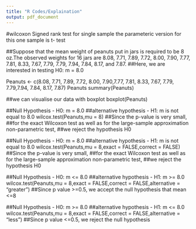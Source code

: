 ```yaml
---
title: "R Codes/Explaination"
output: pdf_document
---
```

#wilcoxon Signed rank test for single sample the parameteric version for this one sample is t- test

##Suppose that the mean weight of peanuts put in jars is required to be 8 oz.The observed weights for 16 jars are 8.08, 7.71, 7.89, 7.72, 8.00, 7.90, 7.77, 7.81, 8.33, 7.67, 7.79, 7.79, 7.94, 7.84, 8.17, and 7.87.
##Here, we are interested in testing H0: m = 8.0

Peanuts <- c(8.08, 7.71, 7.89, 7.72, 8.00, 
             7.90,7.77, 7.81, 8.33, 7.67,
             7.79, 7.79,7.94, 7.84, 8.17, 7.87)
Peanuts
summary(Peanuts)

##we can visualise our data with boxplot
boxplot(Peanuts)


##Null Hypothesis -  H0: m = 8.0
##alternative hypothesis - H1: m is not equal to 8.0
wilcox.test(Peanuts,mu = 8)
##Since the p-value is very small,
##for the exact Wilcoxon test as well as for the large-sample approximation non-parametric test, 
##we reject the hypothesis H0


##Null Hypothesis -  H0: m = 8.0
##alternative hypothesis - H1: m is not equal to 8.0
wilcox.test(Peanuts,mu = 8,exact = FALSE,correct = FALSE)
##Since the p-value is very small,
##for the exact Wilcoxon test as well as for the large-sample approximation non-parametric test, 
##we reject the hypothesis H0


##Null Hypothesis -  H0: m <= 8.0
##alternative hypothesis - H1: m >= 8.0
wilcox.test(Peanuts,mu = 8,exact = FALSE,correct = FALSE,alternative = "greater")
##Since p value >=0.5, we accept the null hypothesis that mean <=8


##Null Hypothesis -  H0: m >= 8.0
##alternative hypothesis - H1: m <= 8.0
wilcox.test(Peanuts,mu = 8,exact = FALSE,correct = FALSE,alternative = "less")
##Since p value <=0.5, we reject the null hypothesis 